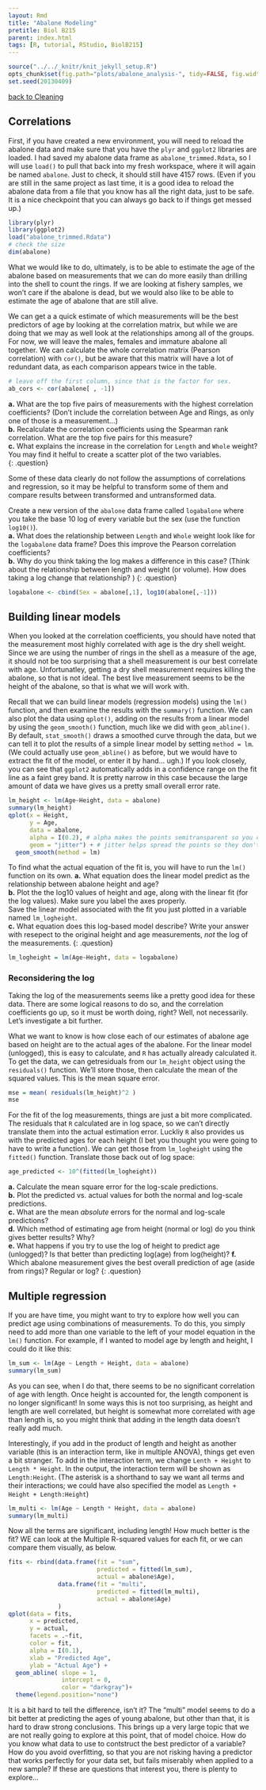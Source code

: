 ```yaml
---
layout: Rmd
title: "Abalone Modeling"
pretitle: Biol B215
parent: index.html
tags: [R, tutorial, RStudio, BiolB215]
---
```


```r
source("../../_knitr/knit_jekyll_setup.R")
opts_chunk$set(fig.path="plots/abalone_analysis-", tidy=FALSE, fig.width=6.5, fig.height=5, cache=TRUE, cache.extra=rand_seed)
set.seed(20130409)
```

[back to Cleaning](abalone_cleaning.html)

## Correlations 
First, if you have created a new environment, you will need to reload the abalone data and make sure that you have the `plyr` and  `ggplot2` libraries are loaded.  I had saved my abalone data frame as `abalone_trimmed.Rdata`, so I will use `load()` to pull that back into my fresh workspace, where it will again be named `abalone`. Just to check, it should still have 4157 rows. (Even if you are still in the same project as last time, it is a good idea to reload the abalone data from a file that you know has all the right data, just to be safe. It is a nice checkpoint that you can always go back to if things get messed up.)

```r
library(plyr)
library(ggplot2)
load("abalone_trimmed.Rdata")
# check the size
dim(abalone)
```

What we would like to do, ultimately, is to be able to estimate the age of the abalone based on measurements that we can do more easily than drilling into the shell to count the rings. If we are looking at fishery samples, we won't care if the abalone is dead, but we would also like to be able to estimate the age of  abalone that are still alive. 

We can get a a quick estimate of which measurements will be the best predictors of age by looking at the correlation matrix, but while we are doing that we may as well look at the relationships among all of the groups. For now, we will leave the males, females and immature abalone all together. We can calculate the whole correlation matrix (Pearson correlation) with `cor()`, but be aware that this matrix will have a lot of redundant data, as each comparison appears twice in the table.

```r
# leave off the first column, since that is the factor for sex.
ab_cors <- cor(abalone[ , -1]) 
```


**a.** What are the top five pairs of measurements with the highest correlation coefficients? (Don't include the correlation between Age and Rings, as only one of those is a measurement...)  
**b.** Recalculate the correlation coefficients using the Spearman rank correlation. What are the top five pairs for this measure?  
**c.** What explains the increase in the correlation for `Length` and `Whole` weight? You may find it helful to create a scatter plot of the two variables.  
{: .question}

Some of these data clearly do not follow the assumptions of correlations and regression, so it may be helpful to transform some of them and compare results between transformed and untransformed data.

Create a new version of the `abalone` data frame called `logabalone` where you take the base 10 log of every variable but the sex (use the function `log10()`).  
**a.** What does the relationship between `Length` and `Whole` weight look like for the `logabalone` data frame? Does this improve the Pearson correlation coefficients?    
**b.** Why do you think taking the log makes a difference in this case? (Think about the relationship between length and weight (or volume). How does taking a log change that relationship? )
{: .question}


```r
logabalone <- cbind(Sex = abalone[,1], log10(abalone[,-1]))
```


## Building linear models
When you looked at the correlation coefficients, you should have noted that the measurement most highly correlated with age is the dry shell weight. Since we are using the number of rings in the shell as a measure of the age, it should not be too surprising that a shell measurement is our best correlate with age. Unfortunatley, getting a dry shell measurement requires killing the abalone, so that is not ideal. The best live measurement seems to be the height of the abalone, so that is what we will work with.

Recall that we can build linear models (regression models) using the `lm()` function, and then examine the results with the `summary()` function. We can also plot the data using `qplot()`, adding on the results from a linear model by using the `geom_smooth()` function, much like we did with `geom_abline()`. By default, `stat_smooth()` draws a smoothed curve through the data, but we can tell it to plot the results of a simple linear model by setting `method = lm`.  (We could actually use `geom_abline()` as before, but we would have to extract the fit of the model, or enter it by hand... ugh.) If you look closely, you can see that `ggplot2` automatically adds in a confidence range on the fit line as a faint grey band. It is pretty narrow in this case because the large amount of data we have gives us a pretty small overall error rate.

```r
lm_height <- lm(Age~Height, data = abalone)
summary(lm_height)
qplot(x = Height, 
      y = Age, 
      data = abalone,
      alpha = I(0.2), # alpha makes the points semitransparent so you can see stacked points
      geom = "jitter") + # jitter helps spread the points so they don't stack so much
  geom_smooth(method = lm)
```

To find what the actual equation of the fit is, you will have to run the `lm()` function on its own.
**a.** What equation does the linear model predict as the relationship between abalone height and age?  
**b.** Plot the the log10 values of height and age, along with the linear fit (for the log values). Make sure you label the axes properly.  
Save the linear model associated with the fit you just plotted in a variable named `lm_logheight`.  
**c.** What equation does this log-based model describe? Write your answer with resepect to the original height and age measurements, *not* the log of the measurements. 
{: .question}

```r
lm_logheight = lm(Age~Height, data = logabalone)
```

### Reconsidering the log
Taking the log of the measurements seems like a pretty good idea for these data. There are some logical reasons to do so, and the correlation coefficients go up, so it must be worth doing, right? Well, not necessarily. Let's investigate a bit further.

What we want to know is how close each of our estimates of abalone age based on height are to the actual ages of the abalone. For the linear model (unlogged), this is easy to calculate, and `R` has actually already calculated it. To get the data, we can getresiduals from our `lm_height` object using the `residuals()` function. We'll store those, then calculate the mean of the squared values. This is the mean square error.

```r
mse = mean( residuals(lm_height)^2 )
mse
```

For the fit of the log measurements, things are just a bit more complicated. The residuals that `R` calculated are in log space, so we can't directly translate them into the actual estimation error. Luckliy `R` also provides us with the predicted ages for each height (I bet you thought you were going to have to write a function). We can get those from  `lm_logheight` using the `fitted()` function. Translate those back out of log space:

```r
age_predicted <- 10^(fitted(lm_logheight))
```

**a.** Calculate the mean square error for the log-scale predictions.  
**b.** Plot the predicted vs. actual values for both the normal and log-scale predictions.  
**c.** What are the mean *absolute* errors for the normal and log-scale predictions?  
**d.** Which method of estimating age from height (normal or log) do you think gives better results? Why?  
**e.** What happens if you try to use the log of height to predict age (unlogged)? Is that better than predicting log(age) from log(height)? 
**f.** Which abalone measurement gives the best overall prediction of age (aside from rings)? Regular or log?
{: .question}




## Multiple regression
If you are have time, you might want to try to explore how well you can predict age using combinations of measurements. To do this, you simply need to add more than one variable to the left of your model equation in the `lm()` function.  For example, if I wanted to model age by length and height, I could do it like this:

```r
lm_sum <- lm(Age ~ Length + Height, data = abalone)
summary(lm_sum)
```

As you can see, when I do that, there seems to be no significant correlation of age with length. Once height is accounted for, the length component is no longer significant! In some ways this is not too surprising, as height and length are well correlated, but height is somewhat more correlated with age than length is, so you might think that adding in the length data doesn't really add much. 

Interestingly, if you add in the product of length and height as another variable (this is an interaction term, like in multiple  ANOVA), things get even a bit stranger. To add in the interaction term, we change `Lenth + Height` to `Length * Height`. In the output, the interaction term will be shown as `Length:Height`. (The asterisk is a shorthand to say we want all terms and their interactions; we could have also specified the model as `Length + Height + Length:Height`)

```r
lm_multi <- lm(Age ~ Length * Height, data = abalone)
summary(lm_multi)
```

Now all the terms are significant, including length! How much better is the fit? WE can look at the Multiple R-squared values for each fit, or we can compare them visually, as below.

```r
fits <- rbind(data.frame(fit = "sum", 
                         predicted = fitted(lm_sum), 
                         actual = abalone$Age),
              data.frame(fit = "multi",
                         predicted = fitted(lm_multi), 
                         actual = abalone$Age)
              )
qplot(data = fits,
      x = predicted,
      y = actual,
      facets = .~fit,
      color = fit,
      alpha = I(0.1),
      xlab = "Predicted Age",
      ylab = "Actual Age") +
  geom_abline( slope = 1, 
               intercept = 0,
               color = "darkgray")+
  theme(legend.position="none")
```

It is a bit hard to tell the difference, isn't it? The "multi" model seems to do a bit better at predicting the ages of young abalone, but other than that, it is hard to draw strong conclusions. This brings up a very large topic that we are not really going to explore at this point, that of model choice. How do you know what data to use to contstruct the best predictor of a variable? How do you avoid overfitting, so that you are not risking having a predictor that works perfectly for your data set, but fails miserably when applied to a new sample? If these are questions that interest you, there is plenty to explore...


